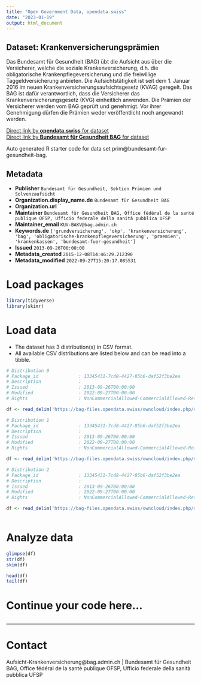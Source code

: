 ```yaml
---
title: "Open Government Data, opendata.swiss"
date: "2023-01-19"
output: html_document
---
```


## Dataset: Krankenversicherungsprämien

Das Bundesamt für Gesundheit (BAG) übt die Aufsicht aus über die Versicherer, welche die soziale Krankenversicherung, d.h. die obligatorische Krankenpflegeversicherung und die freiwillige Taggeldversicherung anbieten. Die Aufsichtstätigkeit ist seit dem 1. Januar 2016 im neuen Krankenversicherungsaufsichtsgesetz (KVAG) geregelt. Das BAG ist dafür verantwortlich, dass die Versicherer das Krankenversicherungsgesetz (KVG) einheitlich anwenden. Die Prämien der Versicherer werden vom BAG geprüft und genehmigt. Vor ihrer Genehmigung dürfen die Prämien weder veröffentlicht noch angewandt werden.

[Direct link by **opendata.swiss** for dataset](https://opendata.swiss/de/dataset/health-insurance-premiums)<br>
[Direct link by **Bundesamt für Gesundheit BAG** for dataset](https://www.priminfo.admin.ch/fr/praemien)

Auto generated R starter code for data set prim@bundesamt-fur-gesundheit-bag.

## Metadata

- **Publisher** `Bundesamt für Gesundheit, Sektion Prämien und Solvenzaufsicht`
- **Organization.display_name.de** `Bundesamt für Gesundheit BAG`
- **Organization.url** ``
- **Maintainer** `Bundesamt für Gesundheit BAG, Office fédéral de la santé publique OFSP, Ufficio federale della sanità pubblica UFSP`
- **Maintainer_email** `KUV-BAKV@bag.admin.ch`
- **Keywords.de** `['grundversicherung', 'okp', 'krankenversicherung', 'bag', 'obligatorische-krankenpflegeversicherung', 'praemien', 'krankenkassen', 'bundesamt-fuer-gesundheit']`
- **Issued** `2013-09-26T00:00:00`
- **Metadata_created** `2015-12-08T14:46:29.212390`
- **Metadata_modified** `2022-09-27T15:20:17.085531`


# Load packages

```r

library(tidyverse)
library(skimr)

```

# Load data

-   The dataset has 3 distribution(s) in CSV format.
-   All available CSV distributions are listed below and can be read into a tibble.

```r

# Distribution 0
# Package_id               : 13345431-7cd8-4427-85b6-daf52f3be2ea
# Description              : 
# Issued                   : 2013-09-26T00:00:00
# Modified                 : 2022-09-27T00:00:00
# Rights                   : NonCommercialAllowed-CommercialAllowed-ReferenceRequired

df <- read_delim('https://bag-files.opendata.swiss/owncloud/index.php/s/83Vtexg1buoOk6M')

# Distribution 1
# Package_id               : 13345431-7cd8-4427-85b6-daf52f3be2ea
# Description              : 
# Issued                   : 2013-09-26T00:00:00
# Modified                 : 2022-09-27T00:00:00
# Rights                   : NonCommercialAllowed-CommercialAllowed-ReferenceRequired

df <- read_delim('https://bag-files.opendata.swiss/owncloud/index.php/s/xfkW838taWpI7XX')

# Distribution 2
# Package_id               : 13345431-7cd8-4427-85b6-daf52f3be2ea
# Description              : 
# Issued                   : 2013-09-26T00:00:00
# Modified                 : 2022-09-27T00:00:00
# Rights                   : NonCommercialAllowed-CommercialAllowed-ReferenceRequired

df <- read_delim('https://bag-files.opendata.swiss/owncloud/index.php/s/uUa96cu6sNf75I8')



```

# Analyze data

```r

glimpse(df)
str(df)
skim(df)

head(df)
tail(df)

```

# Continue your code here...

```r

```

------------------------------------------------------------------------

# Contact

Aufsicht-Krankenversicherung@bag.admin.ch | Bundesamt für Gesundheit BAG, Office fédéral de la santé publique OFSP, Ufficio federale della sanità pubblica UFSP
